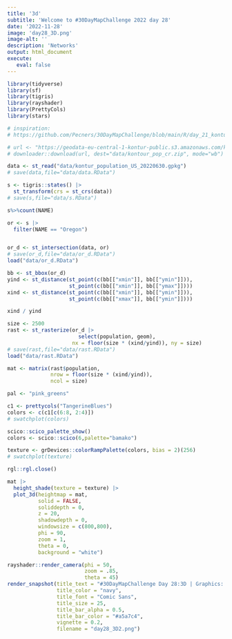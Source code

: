 ```yaml
---
title: '3d'
subtitle: 'Welcome to #30DayMapChallenge 2022 day 28'
date: '2022-11-28'
image: 'day28_3D.png'
image-alt: ''
description: 'Networks'
output: html_document
execute: 
   eval: false
---
```


```r

library(tidyverse)
library(sf)
library(tigris)
library(rayshader)
library(PrettyCols)
library(stars)

# inspiration:
# https://github.com/Pecners/30DayMapChallenge/blob/main/R/day_21_kontur/colorado.R

# url <- "https://geodata-eu-central-1-kontur-public.s3.amazonaws.com/kontur_datasets/kontur_population_US_20220630.gpkg.gz"
# downloader::download(url, dest="data/kontour_pop_cr.zip", mode="wb") 

data <- st_read("data/kontur_population_US_20220630.gpkg")
# save(data,file="data/data.RData")

s <- tigris::states() |> 
  st_transform(crs = st_crs(data))
# save(s,file="data/s.RData")

s%>%count(NAME)

or <- s |> 
  filter(NAME == "Oregon")


or_d <- st_intersection(data, or)
# save(or_d,file="data/or_d.RData")
load("data/or_d.RData")

bb <- st_bbox(or_d)
yind <- st_distance(st_point(c(bb[["xmin"]], bb[["ymin"]])), 
                    st_point(c(bb[["xmin"]], bb[["ymax"]])))
xind <- st_distance(st_point(c(bb[["xmin"]], bb[["ymin"]])), 
                    st_point(c(bb[["xmax"]], bb[["ymin"]])))

xind / yind

size <- 2500
rast <- st_rasterize(or_d |> 
                       select(population, geom),
                     nx = floor(size * (xind/yind)), ny = size)
# save(rast,file="data/rast.RData")
load("data/rast.RData")

mat <- matrix(rast$population, 
              nrow = floor(size * (xind/yind)), 
              ncol = size)

pal <- "pink_greens"

c1 <- prettycols("TangerineBlues")
colors <- c(c1[c(6:8, 2:4)])
# swatchplot(colors)

scico::scico_palette_show()
colors <- scico::scico(6,palette="bamako")

texture <- grDevices::colorRampPalette(colors, bias = 2)(256)
# swatchplot(texture)

rgl::rgl.close()

mat |> 
  height_shade(texture = texture) |> 
  plot_3d(heightmap = mat, 
          solid = FALSE,
          soliddepth = 0,
          z = 20,
          shadowdepth = 0,
          windowsize = c(800,800), 
          phi = 90, 
          zoom = 1, 
          theta = 0, 
          background = "white") 

rayshader::render_camera(phi = 50, 
                         zoom = .85, 
                         theta = 45)
render_snapshot(title_text = "#30DayMapChallenge Day 28:3D | Graphics: @fgazzelloni\n\nOregon Population density, US",
                title_color = "navy",
                title_font = "Comic Sans",
                title_size = 25,
                title_bar_alpha = 0.5,
                title_bar_color = "#a5a7c4",
                vignette = 0.2,
                filename = "day28_3D2.png")





```
